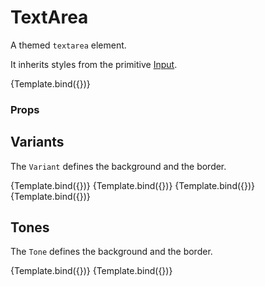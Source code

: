 
<Meta title="Components/FormNew/primitive/TextArea" component={TextArea} />

# TextArea

A themed `textarea` element.

It inherits styles from the primitive [Input](../?path=/docs/components-formnew-primitive-input--default-story).


<Canvas>
  <Story
    name="Default"
    args={{
      placeholder: 'Placeholder',
      disabled: false,
      rows: 4,
    }}
  >
    {Template.bind({})}
  </Story>
</Canvas>

### Props

<ArgsTable story="Default" />

## Variants

The `Variant` defines the background and the border.

<Canvas>
  <Story
    name="VariantGhost"
    args={{
      placeholder: 'Ghost',
      variant: FormVariant.ghost,
    }}
  >
    {Template.bind({})}
  </Story>
  <Story
    name="VariantSoft"
    args={{
      placeholder: 'Soft',
      variant: FormVariant.soft,
    }}
  >
    {Template.bind({})}
  </Story>
  <Story
    name="VariantSolid"
    args={{
      placeholder: 'Solid',
      variant: FormVariant.solid,
    }}
  >
    {Template.bind({})}
  </Story>
  <Story
    name="VariantTransparent"
    args={{
      placeholder: 'Transparent',
      variant: FormVariant.transparent,
    }}
  >
    {Template.bind({})}
  </Story>
</Canvas>

## Tones

The `Tone` defines the background and the border.

<Canvas>
  <Story
    name="ToneNeutral"
    args={{
      placeholder: 'Neutral',
      tone: FormTone.neutral,
    }}
  >
    {Template.bind({})}
  </Story>
  <Story
    name="ToneCritical"
    args={{
      placeholder: 'Critical',
      tone: FormTone.critical,
    }}
  >
    {Template.bind({})}
  </Story>
</Canvas>
